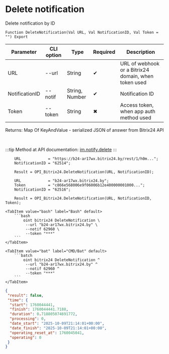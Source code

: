 ﻿---
sidebar_position: 3
description: Delete notification and other functions to work with Bitrix24 in the Open Integration Package, a free open-source integration library for 1C:Enterprise 8, OneScript and CLI
keywords: [1C, 1С, 1С:Enterprise, 1С:Enterprise 8.3, API, Integration, Services, Exchange, OneScript, CLI, Bitrix24]
---


# Delete notification
 Delete notification by ID



`Function DeleteNotification(Val URL, Val NotificationID, Val Token = "") Export`

  | Parameter | CLI option | Type | Required | Description |
  |-|-|-|-|-|
  | URL | --url | String | &#x2714; | URL of webhook or a Bitrix24 domain, when token used |
  | NotificationID | --notif | String, Number | &#x2714; | Notification ID |
  | Token | --token | String | &#x2716; | Access token, when app auth method used |

  
  Returns:  Map Of KeyAndValue - serialized JSON of answer from Bitrix24 API

<br/>

:::tip
Method at API documentation: [im.notify.delete](https://dev.1c-bitrix.ru/learning/course/index.php?COURSE_ID=93&LESSON_ID=12133)
:::
<br/>


```bsl title="1C:Enterprise/OneScript code example"
    URL            = "https://b24-ar17wx.bitrix24.by/rest/1/h0m...";
    NotificationID = "62514";

    Result = OPI_Bitrix24.DeleteNotification(URL, NotificationID);

    URL            = "b24-ar17wx.bitrix24.by";
    Token          = "c866e568006e9f06006b12e400000001000...";
    NotificationID = "62516";

    Result = OPI_Bitrix24.DeleteNotification(URL, NotificationID, Token);
```
 

 <Tabs>
  
    <TabItem value="bash" label="Bash" default>
        ```bash
            oint bitrix24 DeleteNotification \
             --url "b24-ar17wx.bitrix24.by" \
             --notif 62960 \
             --token "***"
        ```
    </TabItem>
  
    <TabItem value="bat" label="CMD/Bat" default>
        ```batch
            oint bitrix24 DeleteNotification ^
             --url "b24-ar17wx.bitrix24.by" ^
             --notif 62960 ^
             --token "***"
        ```
    </TabItem>
</Tabs>


```json title="Result"
{
 "result": false,
 "time": {
  "start": 1760044441,
  "finish": 1760044441.7188,
  "duration": 0.718805074691772,
  "processing": 0,
  "date_start": "2025-10-09T21:14:01+00:00",
  "date_finish": "2025-10-09T21:14:01+00:00",
  "operating_reset_at": 1760045041,
  "operating": 0
 }
}
```
